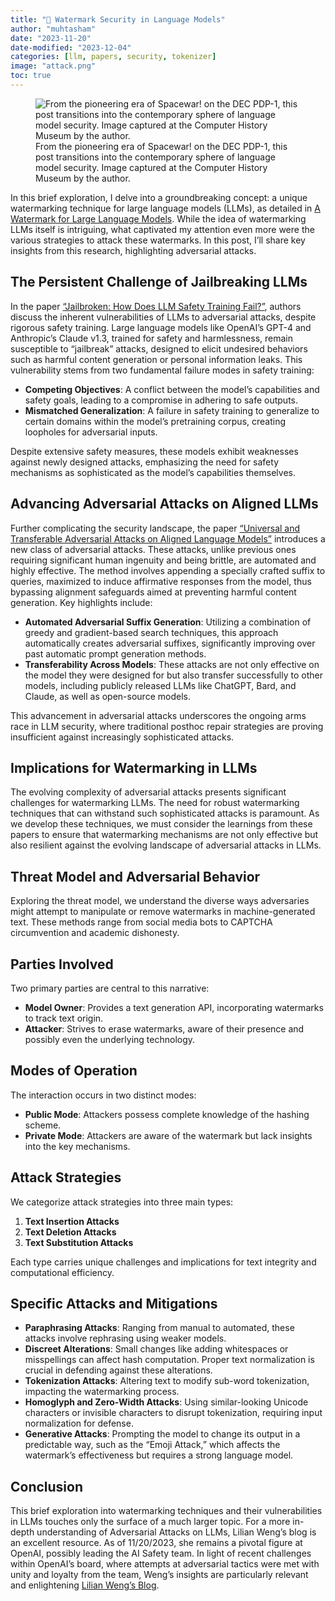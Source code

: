 ```yaml
---
title: "👾 Watermark Security in Language Models"
author: "muhtasham"
date: "2023-11-20"
date-modified: "2023-12-04"
categories: [llm, papers, security, tokenizer]
image: "attack.png"
toc: true
---
```


![From the pioneering era of Spacewar! on the DEC PDP-1, this post transitions into the contemporary sphere of language model security. Image captured at the Computer History Museum by the author.](attack.png)

In this brief exploration, I delve into a groundbreaking concept: a unique watermarking technique for large language models (LLMs), as detailed in [A Watermark for Large Language Models](https://arxiv.org/abs/2301.10226). While the idea of watermarking LLMs itself is intriguing, what captivated my attention even more were the various strategies to attack these watermarks. In this post, I'll share key insights from this research, highlighting adversarial attacks.

## The Persistent Challenge of Jailbreaking LLMs

In the paper ["Jailbroken: How Does LLM Safety Training Fail?"](https://arxiv.org/abs/2307.02483), authors discuss the inherent vulnerabilities of LLMs to adversarial attacks, despite rigorous safety training. Large language models like OpenAI's GPT-4 and Anthropic’s Claude v1.3, trained for safety and harmlessness, remain susceptible to "jailbreak" attacks, designed to elicit undesired behaviors such as harmful content generation or personal information leaks. This vulnerability stems from two fundamental failure modes in safety training:

- **Competing Objectives**: A conflict between the model's capabilities and safety goals, leading to a compromise in adhering to safe outputs.
- **Mismatched Generalization**: A failure in safety training to generalize to certain domains within the model’s pretraining corpus, creating loopholes for adversarial inputs.

Despite extensive safety measures, these models exhibit weaknesses against newly designed attacks, emphasizing the need for safety mechanisms as sophisticated as the model's capabilities themselves.

## Advancing Adversarial Attacks on Aligned LLMs

Further complicating the security landscape, the paper ["Universal and Transferable Adversarial Attacks on Aligned Language Models"](https://arxiv.org/abs/2307.15043) introduces a new class of adversarial attacks. These attacks, unlike previous ones requiring significant human ingenuity and being brittle, are automated and highly effective. The method involves appending a specially crafted suffix to queries, maximized to induce affirmative responses from the model, thus bypassing alignment safeguards aimed at preventing harmful content generation. Key highlights include:

- **Automated Adversarial Suffix Generation**: Utilizing a combination of greedy and gradient-based search techniques, this approach automatically creates adversarial suffixes, significantly improving over past automatic prompt generation methods.
- **Transferability Across Models**: These attacks are not only effective on the model they were designed for but also transfer successfully to other models, including publicly released LLMs like ChatGPT, Bard, and Claude, as well as open-source models.

This advancement in adversarial attacks underscores the ongoing arms race in LLM security, where traditional posthoc repair strategies are proving insufficient against increasingly sophisticated attacks.

## Implications for Watermarking in LLMs

The evolving complexity of adversarial attacks presents significant challenges for watermarking LLMs. The need for robust watermarking techniques that can withstand such sophisticated attacks is paramount. As we develop these techniques, we must consider the learnings from these papers to ensure that watermarking mechanisms are not only effective but also resilient against the evolving landscape of adversarial attacks in LLMs.

## Threat Model and Adversarial Behavior
Exploring the threat model, we understand the diverse ways adversaries might attempt to manipulate or remove watermarks in machine-generated text. These methods range from social media bots to CAPTCHA circumvention and academic dishonesty.

## Parties Involved
Two primary parties are central to this narrative:

- **Model Owner**: Provides a text generation API, incorporating watermarks to track text origin.
- **Attacker**: Strives to erase watermarks, aware of their presence and possibly even the underlying technology.

## Modes of Operation
The interaction occurs in two distinct modes:

- **Public Mode**: Attackers possess complete knowledge of the hashing scheme.
- **Private Mode**: Attackers are aware of the watermark but lack insights into the key mechanisms.

## Attack Strategies
We categorize attack strategies into three main types:

1. **Text Insertion Attacks**
2. **Text Deletion Attacks**
3. **Text Substitution Attacks**

Each type carries unique challenges and implications for text integrity and computational efficiency.

## Specific Attacks and Mitigations

- **Paraphrasing Attacks**: Ranging from manual to automated, these attacks involve rephrasing using weaker models.
- **Discreet Alterations**: Small changes like adding whitespaces or misspellings can affect hash computation. Proper text normalization is crucial in defending against these alterations.
- **Tokenization Attacks**: Altering text to modify sub-word tokenization, impacting the watermarking process.
- **Homoglyph and Zero-Width Attacks**: Using similar-looking Unicode characters or invisible characters to disrupt tokenization, requiring input normalization for defense.
- **Generative Attacks**: Prompting the model to change its output in a predictable way, such as the "Emoji Attack," which affects the watermark's effectiveness but requires a strong language model.


## Conclusion
This brief exploration into watermarking techniques and their vulnerabilities in LLMs touches only the surface of a much larger topic. For a more in-depth understanding of Adversarial Attacks on LLMs, Lilian Weng's blog is an excellent resource. As of 11/20/2023, she remains a pivotal figure at OpenAI, possibly leading the AI Safety team. In light of recent challenges within OpenAI's board, where attempts at adversarial tactics were met with unity and loyalty from the team, Weng's insights are particularly relevant and enlightening [Lilian Weng's Blog](https://lilianweng.github.io/posts/2023-10-25-adv-attack-llm/).
